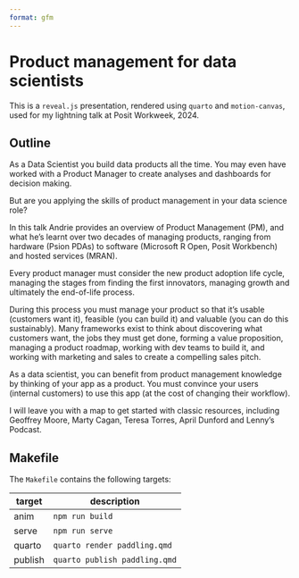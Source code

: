 ```yaml
---
format: gfm
---
```


# Product management for data scientists

This is a `reveal.js` presentation, rendered using `quarto` and `motion-canvas`, used for my lightning talk at Posit Workweek, 2024.


## Outline

As a Data Scientist you build data products all the time. You may even have worked with a Product Manager to create analyses and dashboards for decision making.

But are you applying the skills of product management in your data science role?

In this talk Andrie provides an overview of Product Management (PM), and what he’s learnt over two decades of managing products, ranging from hardware (Psion PDAs) to software (Microsoft R Open, Posit Workbench) and hosted services (MRAN).

Every product manager must consider the new product adoption life cycle, managing the stages from finding the first innovators, managing growth and ultimately the end-of-life process.

During this process you must manage your product so that it’s usable (customers want it), feasible (you can build it) and valuable (you can do this sustainably).  Many frameworks exist to think about discovering what customers want, the jobs they must get done, forming a value proposition, managing a product roadmap, working with dev teams to build it, and working with marketing and sales to create a compelling sales pitch.

As a data scientist, you can benefit from product management knowledge by thinking of your app as a product. You must convince your users (internal customers) to use this app (at the cost of changing their workflow).

I will leave you with a map to get started with classic resources, including Geoffrey Moore, Marty Cagan, Teresa Torres, April Dunford and Lenny’s Podcast.


## Makefile

The `Makefile` contains the following targets:

target  | description
--------|------------
anim    | `npm run build`
serve   | `npm run serve`
quarto  | `quarto render paddling.qmd`
publish | `quarto publish paddling.qmd`

